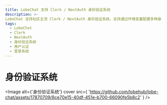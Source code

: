 ```yaml
---
title: LobeChat 支持 Clerk / NextAuth 身份验证系统
description: >-
LobeChat 支持社区主流 Clerk / NextAuth 身份验证系统，支持通过环境变量配置多种身份验证系统。
tags:
  - LobeChat
  - Clerk
  - NextAuth
  - 身份验证系统
  - 用户认证
  - 登录系统
---
```


# 身份验证系统

<Image
  alt={'身份验证系统'}
  cover
  src={
    'https://github.com/lobehub/lobe-chat/assets/17870709/8ce70e15-40df-451e-b700-66090fe5b8c2'
  }
/>
